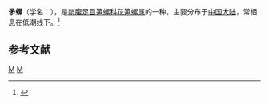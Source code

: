 {{Speciesbox
| taxon = Hastula verreauxi
| binomial_authority = Deshayes, 1857
}}
'''矛螺'''（学名：''{{lang|la|Hastula verreauxi}}''），是[[新腹足目|新腹足目]][[笋螺科|笋螺科]][[花笋螺属|花笋螺属]]的一种。主要分布于[[中国大陆|中国大陆]]，常栖息在低潮线下。<ref>{{cite web|url=http://shell.sinica.edu.tw/chinese/shellbase_detail.php?science_no=6044|title=国际贝库：矛螺|publisher=台湾贝类资料库|accessdate=2009-08-11}}</ref>

== 参考文献 ==
{{reflist}}
{{taxonbar}}
[[Category:_1857年描述的动物|M]]
[[Category:花笋螺属|M]]
